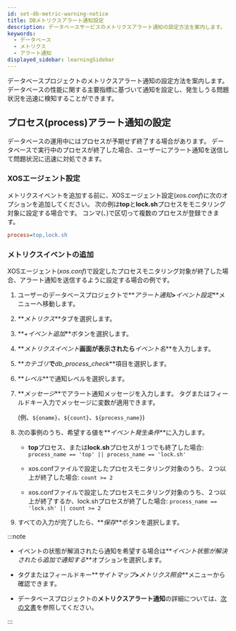 ```yaml
---
id: set-db-metric-warning-notice
title: DBメトリクスアラート通知設定
description: データベースサービスのメトリクスアラート通知の設定方法を案内します。
keywords:
  - データベース
  - メトリクス
  - アラート通知
displayed_sidebar: learningSidebar
---
```


データベースプロジェクトのメトリクスアラート通知の設定方法を案内します。 データベースの性能に関する主要指標に基づいて通知を設定し、発生しうる問題状況を迅速に検知することができます。

## プロセス(process)アラート通知の設定

データベースの運用中にはプロセスが予期せず終了する場合があります。 データベースで実行中のプロセスが終了した場合、ユーザーにアラート通知を送信して問題状況に迅速に対処できます。 

### XOSエージェント設定

メトリクスイベントを追加する前に、XOSエージェント設定(*xos.conf*)に次のオプションを追加してください。 次の例は**top**と**lock.sh**プロセスをモニタリング対象に設定する場合です。 コンマ(、)で区切って複数のプロセスが登録できます。

```ini title='xos.conf'
process=top,lock.sh
```

### メトリクスイベントの追加

XOSエージェント(*xos.conf*)で設定したプロセスモニタリング対象が終了した場合、アラート通知を送信するように設定する場合の例です。

1. ユーザーのデータベースプロジェクトで**_アラート通知_**>**_イベント設定_**メニューへ移動します。

2. **_メトリクス_**タブを選択します。

3. **_+イベント追加_**ボタンを選択します。

4. **_メトリクスイベント_**画面が表示されたら**_イベント名_**を入力します。

5. **_カテゴリ_**で**_db_process_check_**項目を選択します。

   <ImgLang img='best-p/db-add-metrics-event-category-process.png' />

6. **_レベル_**で通知レベルを選択します。

7. **_メッセージ_**でアラート通知メッセージを入力します。 タグまたはフィールドキー入力でメッセージに変数が適用できます。 

   (例、`${oname}`、`${count}`、`${process_name}`)

8. 次の事例のうち、希望する値を**_イベント発生条件_**に入力します。

   - **top**プロセス、または**lock.sh**プロセスが１つでも終了した場合: `process_name == 'top' || process_name == 'lock.sh'`

     <ImgLang img='best-p/db-add-metrics-event-category-process-sample-00.png' />

   - xos.confファイルで設定したプロセスモニタリング対象のうち、２つ以上が終了した場合: `count >= 2`

     <ImgLang img='best-p/db-add-metrics-event-category-process-sample-01.png' />

   - xos.confファイルで設定したプロセスモニタリング対象のうち、２つ以上が終了するか、lock.shプロセスが終了した場合: `process_name == 'lock.sh' || count >= 2`

     <ImgLang img='best-p/db-add-metrics-event-category-process-sample-02.png' />

9. すべての入力が完了したら、**_保存_**ボタンを選択します。

:::note

- イベントの状態が解消されたら通知を希望する場合は**_イベント状態が解決されたら追加で通知する_**オプションを選択します。

- タグまたはフィールドキー**_サイトマップ_**>**_メトリクス照会_**メニューから確認できます。

- データベースプロジェクトの**メトリクスアラート通知**の詳細については、[次の文書](../postgresql/metric-warning-notice)を参照してください。

:::
